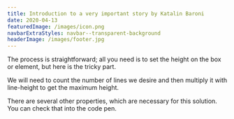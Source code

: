 ```yaml
---
title: Introduction to a very important story by Katalin Baroni
date: 2020-04-13
featuredImage: /images/icon.png
navbarExtraStyles: navbar--transparent-background
headerImage: /images/footer.jpg
---
```


The process is straightforward; all you need is to set the height on the box or element, but here is the tricky part.

We will need to count the number of lines we desire and then multiply it with line-height to get the maximum height.

There are several other properties, which are necessary for this solution. You can check that into the code pen.